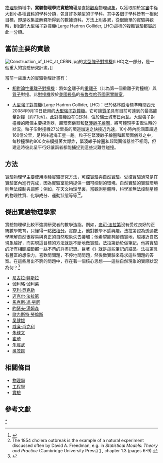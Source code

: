 {{NoteTA|G1=物理學}}
[[物理學|物理學]]領域中，'''實驗物理學'''或'''實驗物理'''是直接[[觀察|觀察]]物理[[現象|現象]]，以獲取關於[[宇宙|宇宙]]中從大到小各種[[資料|資料]]的學科分類，包含許多類型的子學科。其中各個子學科皆有一相似目標，即是收集並解釋所得到的數據資料。方法上則各異，從很簡單的實驗與觀察，到如同[[大型強子對撞機|大型強子對撞機]](Large Hadron Collider, LHC)這樣的複雜實驗都屬於此一分類。

== 當前主要的實驗 ==
[[File:Construction_of_LHC_at_CERN.jpg|right]]的[[大型強子對撞機|大型強子對撞機]](LHC)之一部分，是一個重大的實驗研究計畫。]]

當前一些重大的實驗物理計畫有：
* [[相對論性重離子對撞機|相對論性重離子對撞機]]：將如[[金|金]]離子的[[重離子|重離子]]（此為第一個重離子對撞機）與[[質子|質子]]對撞。此[[對撞機|對撞機]]設於[[美國|美國]][[長島|長島]]的[[布魯克哈芬國家實驗室|布魯克哈芬國家實驗室]]。

* [[大型強子對撞機|大型強子對撞機]](Large Hadron Collider, LHC)：已於格林威治標準時間西元2008年9月10日啟用的[[大型強子對撞機|大型強子對撞機]]。它可讓[[質子|質子]]具有目前可達到的最高能量對撞（約7[[電子伏特|TeV]]）。此對撞機設在[[CERN|CERN]]，位於[[瑞士|瑞士]]城市[[日內瓦|日內瓦]]。大型強子對撞機的兩個主要探測器，超環面儀器和[[緊湊緲子線圈|緊湊緲子線圈]]，將可體現宇宙誕生時的狀況。粒子沿對撞機27公里長的環道加速之快接近光速，10小時內能涵蓋超過160億公里，足夠往返海王星一趟。粒子在緊湊緲子線圈和超環面儀器之中，每秒撞擊約800次來模擬著大爆炸，緊湊緲子線圈和超環面儀器並不相同，但建造時彼此呈平行好讓兩者都能捕捉到這些災難性碰撞。

== 方法 ==
實驗物理學主要使用兩種實驗研究方法，[[可控實驗|可控實驗]]與[[自然實驗|自然實驗]]。受控實驗通常是在實驗室內進行完成，因為實驗室能夠提供一個可控制的環境。自然實驗的實驗環境则無法控制與調整；例如，在天文物理學裏，當觀測星體時，科學家無法控制星體的物理性質、化學成分、運動狀態等等<ref>{{cite book
 | last1 =Rugg
 | first1 =Gordon
 | last2 =Petre
 | first2 =Marian
 | title =A Gentle Guide to Research Methods
 | publisher =McGraw-Hill International
 | edition =illustrated
 | date =2006
 | pages = pp. 66-67
 | isbn =9780335219278
}}</ref><ref>The 1854 cholera outbreak is the example of a natural experiment discussed often by David A. Freedman, e.g. in ''Statistical Models: Theory and Practice'' (Cambridge University Press) [http://www.cambridge.org/catalogue/catalogue.asp?isbn=9780521671057] {{Wayback|url=http://www.cambridge.org/catalogue/catalogue.asp?isbn=9780521671057 |date=20150923224128 }}, chapter 1.3 (pages 6-9).</ref>。

== 傑出實驗物理學家 ==
實驗物理學比較不強調研究者的數學造詣。例如，[[麥可·法拉第|麥可·法拉第]]沒有受过良好的正統數學教育，只懂得一點[[微積分|微積分]]。實際上，他對數學不感興趣。法拉第認為透過數學瞭解自然很容易與真正的自然現象失去接觸；他希望能夠腳踏實地，越接近自然現象越好，而实現這目標的方法就是不斷地做實驗。法拉第勤於做筆記，他將實驗的所有相關細節都一絲不苟的詳盡記錄。巨著《{{le|電學實驗研究|Experimental Researches in Electricity}}》就是這些筆記的結晶。法拉第具有豐富的想像力，喜歡問問題，不停地問問題，然後做實驗來尋求這些問題的答案。在這些層出不窮的問題中，存在著一個核心思想——這些自然現象的實際狀況為何？<ref name=simpson>{{Citation  | last = Simpson  | first = Thomas K.  | title = Maxwell on the electromagnetic field: a guided study  | place = USA  | publisher = Rutgers University Press  | year = 1997|pages=pp. 9-16  | isbn =9780813523637 }}</ref>

*[[尼古拉·特斯拉|尼古拉·特斯拉]]
*[[伽利略·伽利莱|伽利略·伽利莱]]
*[[亨利·貝克勒|亨利·貝克勒]]
*[[迈克尔·法拉第|迈克尔·法拉第]]
*[[馬克斯·馮·勞厄|馬克斯·馮·勞厄]]
*[[約瑟夫·湯姆森|約瑟夫·湯姆森]]
*[[歐內斯特·勞倫斯|歐內斯特·勞倫斯]]
*[[吴健雄|吴健雄]]
*[[威廉·肖克利|威廉·肖克利]]
*[[朱棣文|朱棣文]]
*[[崔琦|崔琦]]
*[[朱經武|朱經武]]
*[[吳茂昆|吳茂昆]]

== 相關條目 ==
* [[物理學|物理學]]
* [[工程學|工程學]]
* [[實驗|實驗]]

== 參考文獻 ==
{{reflist}}
{{Physics-footer}}

{{Authority control}}
[[Category:實驗物理|*]]